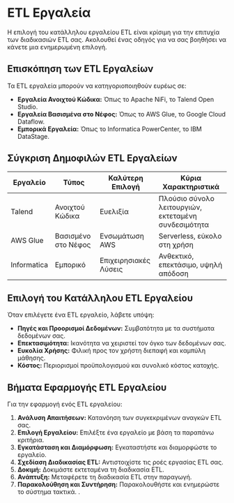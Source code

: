 # ETL Εργαλεία

Η επιλογή του κατάλληλου εργαλείου ETL είναι κρίσιμη για την επιτυχία των διαδικασιών ETL σας. Ακολουθεί ένας οδηγός για να σας βοηθήσει να κάνετε μια ενημερωμένη επιλογή.

## Επισκόπηση των ETL Εργαλείων

Τα ETL εργαλεία μπορούν να κατηγοριοποιηθούν ευρέως σε:

- **Εργαλεία Ανοιχτού Κώδικα:** Όπως το Apache NiFi, το Talend Open Studio.
- **Εργαλεία Βασισμένα στο Νέφος:** Όπως το AWS Glue, το Google Cloud Dataflow.
- **Εμπορικά Εργαλεία:** Όπως το Informatica PowerCenter, το IBM DataStage.

## Σύγκριση Δημοφιλών ETL Εργαλείων

| Εργαλείο | Τύπος | Καλύτερη Επιλογή | Κύρια Χαρακτηριστικά |
|------|------|----------|--------------|
| Talend | Ανοιχτού Κώδικα | Ευελιξία | Πλούσιο σύνολο λειτουργιών, εκτεταμένη συνδεσιμότητα |
| AWS Glue | Βασισμένο στο Νέφος | Ενσωμάτωση AWS | Serverless, εύκολο στη χρήση |
| Informatica | Εμπορικό | Επιχειρησιακές Λύσεις | Ανθεκτικό, επεκτάσιμο, υψηλή απόδοση |

## Επιλογή του Κατάλληλου ETL Εργαλείου

Όταν επιλέγετε ένα ETL εργαλείο, λάβετε υπόψη:

- **Πηγές και Προορισμοί Δεδομένων:** Συμβατότητα με τα συστήματα δεδομένων σας.
- **Επεκτασιμότητα:** Ικανότητα να χειριστεί τον όγκο των δεδομένων σας.
- **Ευκολία Χρήσης:** Φιλική προς τον χρήστη διεπαφή και καμπύλη μάθησης.
- **Κόστος:** Περιορισμοί προϋπολογισμού και συνολικό κόστος κατοχής.

## Βήματα Εφαρμογής ETL Εργαλείου

Για την εφαρμογή ενός ETL εργαλείου:

1. **Ανάλυση Απαιτήσεων:** Κατανόηση των συγκεκριμένων αναγκών ETL σας.
2. **Επιλογή Εργαλείου:** Επιλέξτε ένα εργαλείο με βάση τα παραπάνω κριτήρια.
3. **Εγκατάσταση και Διαμόρφωση:** Εγκαταστήστε και διαμορφώστε το εργαλείο.
4. **Σχεδίαση Διαδικασίας ETL:** Αντιστοιχίστε τις ροές εργασίας ETL σας.
5. **Δοκιμή:** Δοκιμάστε εκτεταμένα τη διαδικασία ETL.
6. **Ανάπτυξη:** Μεταφέρετε τη διαδικασία ETL στην παραγωγή.
7. **Παρακολούθηση και Συντήρηση:** Παρακολουθήστε και ενημερώστε το σύστημα τακτικά.
.